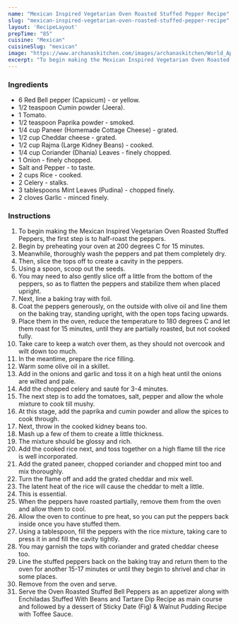 ---
name: "Mexican Inspired Vegetarian Oven Roasted Stuffed Pepper Recipe"
slug: "mexican-inspired-vegetarian-oven-roasted-stuffed-pepper-recipe"
layout: 'RecipeLayout'
prepTime: "85"
cuisine: "Mexican"
cuisineSlug: "mexican"
image: "https://www.archanaskitchen.com/images/archanaskitchen/World_Appetizers/Mexican_Inspired_Vegetarian_Oven_Roasted_Stuffed_Pepper_Recipe-1.jpg"
excerpt: "To begin making the Mexican Inspired Vegetarian Oven Roasted Stuffed Peppers, the first step is to half-roast the peppers"
---

### Ingredients

- 6 Red Bell pepper (Capsicum) - or yellow.
- 1/2 teaspoon Cumin powder (Jeera).
- 1 Tomato.
- 1/2 teaspoon Paprika powder - smoked.
- 1/4 cup Paneer (Homemade Cottage Cheese) - grated.
- 1/2 cup Cheddar cheese - grated.
- 1/2 cup Rajma (Large Kidney Beans) - cooked.
- 1/4 cup Coriander (Dhania) Leaves - finely chopped.
- 1 Onion - finely chopped.
- Salt and Pepper - to taste.
- 2 cups Rice - cooked.
- 2 Celery - stalks.
- 3 tablespoons Mint Leaves (Pudina) - chopped finely.
- 2 cloves Garlic - minced finely.

### Instructions

1. To begin making the Mexican Inspired Vegetarian Oven Roasted Stuffed Peppers, the first step is to half-roast the peppers.
1. Begin by preheating your oven at 200 degrees C for 15 minutes.
1. Meanwhile, thoroughly wash the peppers and pat them completely dry.
1. Then, slice the tops off to create a cavity in the peppers.
1. Using a spoon,  scoop out the seeds.
1. You may need to also gently slice off a little from the bottom of the peppers, so as to flatten the peppers and stabilize them when placed upright.
1. Next, line a baking tray with foil.
1. Coat the peppers generously, on the outside with olive oil and line them on the baking tray, standing upright, with the open tops facing upwards.
1. Place them in the oven, reduce the temperature to 180 degrees C and let them roast for 15 minutes, until they are partially roasted, but not cooked fully.
1. Take care to keep a watch over them, as they should not overcook and wilt down too much.
1. In the meantime, prepare the rice filling.
1. Warm some olive oil in a skillet.
1. Add in the onions and garlic and toss it on a high heat until the onions are wilted and pale.
1. Add the chopped celery and sauté for 3-4 minutes.
1. The next step is to add the tomatoes, salt, pepper and allow the whole mixture to cook till mushy.
1. At this stage, add the paprika and cumin powder and allow the spices to cook through.
1. Next, throw in the cooked kidney beans too.
1. Mash up a few of them to create a little thickness.
1. The mixture should be glossy and rich.
1. Add the cooked rice next, and toss together on a high flame till the rice is well incorporated.
1. Add the grated paneer, chopped coriander and chopped mint too and mix thoroughly.
1. Turn the flame off and add the grated cheddar and mix well.
1. The latent heat of the rice will cause the cheddar to melt a little.
1. This is essential.
1. When the peppers have roasted partially, remove them from the oven and allow them to cool.
1. Allow the oven to continue to pre heat, so you can put the peppers back inside once you have stuffed them.
1. Using a tablespoon, fill the peppers with the rice mixture, taking care to press it in and fill the cavity tightly.
1. You may garnish the tops with coriander and grated cheddar cheese too.
1. Line the stuffed peppers back on the baking tray and return them to the oven for another 15-17 minutes or until they begin to shrivel and char in some places.
1. Remove from the oven and serve.
1. Serve the Oven Roasted Stuffed Bell Peppers as an appetizer along with Enchiladas Stuffed With Beans and Tartare Dip Recipe as main course and followed  by a dessert of Sticky Date (Fig) & Walnut Pudding Recipe with Toffee Sauce.
